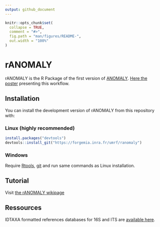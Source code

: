 ```yaml
---
output: github_document
---
```


<!-- README.md is generated from README.Rmd. Please edit that file -->

```r
knitr::opts_chunk$set(
  collapse = TRUE,
  comment = "#>",
  fig.path = "man/figures/README-",
  out.width = "100%"
)
```
# rANOMALY

<!-- badges: start -->
<!-- [![Lifecycle: experimental](https://img.shields.io/badge/lifecycle-experimental-orange.svg)](https://www.tidyverse.org/lifecycle/#experimental) -->
<!-- badges: end -->

rANOMALY is the R Package of the first version of
[ANOMALY](https://forgemia.inra.fr/umrf/anomaly). [Here the
poster](https://prodinra.inra.fr/ft?id=%7BE7948F41-44A8-4F76-898D-92DDE09E40B9%7D&original=true)
presenting this workflow.

## Installation

You can install the development version of rANOMALY from this repository
with:

### Linux (highly recommended)

``` r
install.packages("devtools")
devtools::install_git("https://forgemia.inra.fr/umrf/ranomaly")
```

### Windows

Require [Rtools](https://cran.r-project.org/bin/windows/Rtools/),
[git](https://git-scm.com/download/win) and run same commands as Linux
installation.

## Tutorial 

Visit [the rANOMALY wikipage](https://forgemia.inra.fr/umrf/ranomaly/-/wikis/rANOMALY-wiki)
  

## Ressources
IDTAXA formatted references databases for 16S and ITS are [available here](https://frama.link/anomaly_idtaxa_dbs). 



